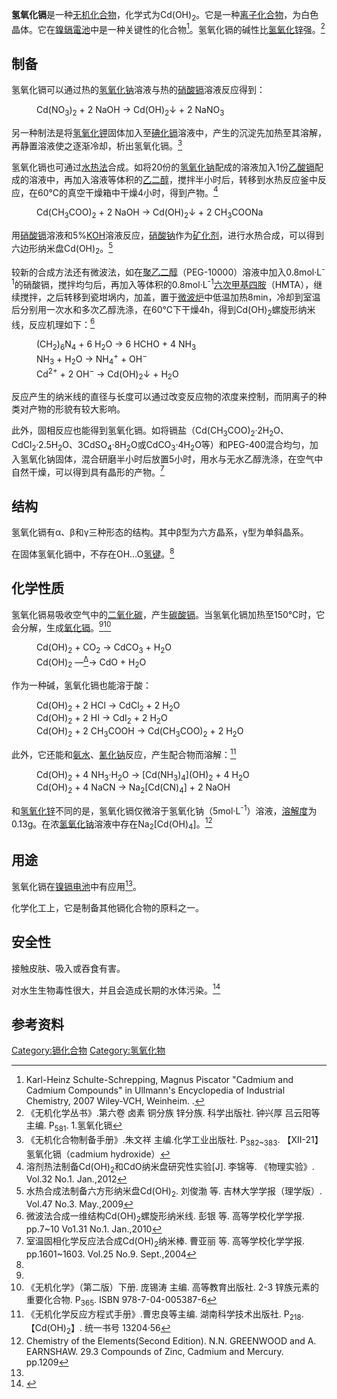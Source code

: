 {{NoteTA|G1=Chemistry}}
{{chembox
| verifiedrevid = 400823575
|   Name = 氢氧化镉
|   ImageFile = Kristallstruktur Cadmiumiodid.png
<!-- | ImageSize = 200px -->
|   ImageFile2 = Cadmium hydroxide.jpg
|   ImageName = Cadmium hydroxide
|   IUPACName = 氢氧化镉(II)
|   Chemical Name = Cd(OH)<sub>2</sub>
|   OtherNames = 
| Section1 = {{Chembox Identifiers
|   ChemSpiderID_Ref = {{chemspidercite|correct|chemspider}}
|   ChemSpiderID = 8488675
|   PubChem = 10313210
|   InChI = 1/Cd.2H2O/h;2*1H2/q+2;;/p-2
|   SMILES = [Cd+2].[OH-].[OH-]
|   InChIKey = PLLZRTNVEXYBNA-NUQVWONBAA
|   StdInChI_Ref = {{stdinchicite|correct|chemspider}}
|   StdInChI = 1S/Cd.2H2O/h;2*1H2/q+2;;/p-2
|   StdInChIKey_Ref = {{stdinchicite|correct|chemspider}}
|   StdInChIKey = PLLZRTNVEXYBNA-UHFFFAOYSA-L
|   CASNo = 21041-95-2
|   CASNo_Ref = {{cascite|correct|CAS}}
|   CASOther = 
|   RTECS = 
  }}
| Section2 = {{Chembox Properties
|   Formula = Cd(OH)<sub>2</sub>
|   MolarMass = 146.43 g/mol
|   Appearance = 白色晶体
|   Density = 4.79 g/cm<sup>3</sup>
|   Solubility = 0.026 g/100 mL
|   SolubleOther = 可溶于稀酸、氨水和铵盐溶液<ref name=zb />
|   MeltingPt = 150 °C（分解）
|   BoilingPt = 
  }}
| Section3 = {{Chembox Structure
|   Coordination = 
|   CrystalStruct = 六方（β）<br />单斜（γ）
  }}
| Section4 = {{Chembox Thermochemistry
|   DeltaHf = −561 kJ·mol<sup>−1</sup><ref name=b1>{{cite book| author = Zumdahl, Steven S.|title =Chemical Principles 6th Ed.| publisher = Houghton Mifflin Company| year = 2009| isbn = 0-618-94690-X|page=A21}}</ref>
|   Entropy = 96 J·mol<sup>−1</sup>·K<sup>−1</sup><ref name=b1></ref>
 }}
| Section7 = {{Chembox Hazards
|   ExternalMSDS =
|   EUClass = {{Hazchem Xn}} {{Hazchem N}}
|   EUIndex = 
|   RPhrases ={{R20/21/22}}-{{R50/53}}
|   SPhrases = {{S60}}-{{S61}}
  }}
| Section8 = {{Chembox Related
|   OtherAnions = [[氯化镉|氯化镉]]<br/>[[溴化镉|溴化镉]]<br />[[碘化镉|碘化镉]]<br />[[氧化镉|氧化镉]]
|   OtherCations = [[氢氧化锌|氢氧化锌]]<br/>[[氧化汞|氧化汞]]<br/>[[氢氧化铜|氢氧化铜]]
  }}
}}

'''氢氧化镉'''是一种[[无机化合物|无机化合物]]，化学式为Cd(OH)<sub>2</sub>。它是一种[[离子化合物|离子化合物]]，为白色晶体。它在[[鎳鎘電池|鎳鎘電池]]中是一种关键性的化合物<ref name=Ullmann>Karl-Heinz Schulte-Schrepping, Magnus Piscator "Cadmium and Cadmium Compounds" in Ullmann's Encyclopedia of Industrial Chemistry, 2007 Wiley-VCH, Weinheim. {{DOI|10.1002/14356007.a04_499}}.</ref>。氢氧化镉的碱性比[[氢氧化锌|氢氧化锌]]强。<ref name=wj>《无机化学丛书》.第六卷 卤素 铜分族 锌分族. 科学出版社. 钟兴厚 吕云阳等主编. P<sub>581</sub>. 1.氢氧化镉</ref>

==制备==
氢氧化镉可以通过热的[[氢氧化钠|氢氧化钠]]溶液与热的[[硝酸镉|硝酸镉]]溶液反应得到：
:Cd(NO<sub>3</sub>)<sub>2</sub> + 2 NaOH → Cd(OH)<sub>2</sub>↓ + 2 NaNO<sub>3</sub>
另一种制法是将[[氢氧化钾|氢氧化钾]]固体加入至[[碘化镉|碘化镉]]溶液中，产生的沉淀先加热至其溶解，再静置溶液使之逐渐冷却，析出氢氧化镉。<ref name=zb>《无机化合物制备手册》.朱文祥 主编.化学工业出版社. P<sub>382~383</sub>. 【ⅩⅡ-21】氢氧化镉（cadmium hydroxide）</ref>

氢氧化镉也可通过[[水热法|水热法]]合成。如将20份的[[氢氧化钠|氢氧化钠]]配成的溶液加入1份[[乙酸镉|乙酸镉]]配成的溶液中，再加入溶液等体积的[[乙二醇|乙二醇]]，搅拌半小时后，转移到水热反应釜中反应，在60℃的真空干燥箱中干燥4小时，得到产物。<ref name=thermo>溶剂热法制备Cd(OH)<sub>2</sub>和CdO纳米盘研究性实验[J]. 李锦等. 《物理实验》. Vol.32 No.1. Jan.,2012</ref>
:Cd(CH<sub>3</sub>COO)<sub>2</sub> + 2 NaOH → Cd(OH)<sub>2</sub>↓ + 2 CH<sub>3</sub>COONa
用[[硝酸镉|硝酸镉]]溶液和5%[[氢氧化钾|KOH]]溶液反应，[[硝酸钠|硝酸钠]]作为[[矿化剂|矿化剂]]，进行水热合成，可以得到六边形纳米盘Cd(OH)<sub>2</sub>。<ref>水热合成法制备六方形纳米盘Cd(OH)<sub>2</sub>. 刘俊渤 等. 吉林大学学报（理学版）. Vol.47 No.3. May.,2009</ref>

较新的合成方法还有微波法，如在[[聚乙二醇|聚乙二醇]]（PEG-10000）溶液中加入0.8mol·L<sup>-1</sup>的硝酸镉，搅拌均匀后，再加入等体积的0.8mol·L<sup>-1</sup>[[六次甲基四胺|六次甲基四胺]]（HMTA），继续搅拌，之后转移到瓷坩埚内，加盖，置于[[微波炉|微波炉]]中低温加热8min，冷却到室温后分别用一次水和多次乙醇洗涤，在60℃下干燥4h，得到Cd(OH)<sub>2</sub>螺旋形纳米线，反应机理如下：<ref>微波法合成一维结构Cd(OH)<sub>2</sub>螺旋形纳米线. 彭银 等. 高等学校化学学报. pp.7~10 Vo1.31 No.1. Jan.,2010</ref>
:(CH<sub>2</sub>)<sub>6</sub>N<sub>4</sub> + 6 H<sub>2</sub>O → 6 HCHO + 4 NH<sub>3</sub>
: NH<sub>3</sub> + H<sub>2</sub>O → NH<sub>4</sub><sup>+</sup> + OH<sup>−</sup>
: Cd<sup>2+</sup> + 2 OH<sup>−</sup> → Cd(OH)<sub>2</sub>↓ + H<sub>2</sub>O
反应产生的纳米线的直径与长度可以通过改变反应物的浓度来控制，而阴离子的种类对产物的形貌有较大影响。

此外，固相反应也能得到氢氧化镉。如将镉盐（Cd(CH<sub>3</sub>COO)<sub>2</sub>·2H<sub>2</sub>O、CdCl<sub>2</sub>·2.5H<sub>2</sub>O、3CdSO<sub>4</sub>·8H<sub>2</sub>O或CdCO<sub>3</sub>·4H<sub>2</sub>O等）和PEG-400混合均匀，加入氢氧化钠固体，混合研磨半小时后放置5小时，用水与无水乙醇洗涤，在空气中自然干燥，可以得到具有晶形的产物。<ref>室温固相化学反应法合成Cd(OH)<sub>2</sub>纳米棒. 曹亚丽 等. 高等学校化学学报. pp.1601~1603. Vol.25 No.9. Sept.,2004</ref>
==结构==
氢氧化镉有α、β和γ三种形态的结构。其中β型为六方晶系，γ型为单斜晶系。

在固体氢氧化镉中，不存在OH…O[[氢键|氢键]]。<ref name=wj />
==化学性质==
氢氧化镉易吸收空气中的[[二氧化碳|二氧化碳]]，产生[[碳酸镉|碳酸镉]]。当氢氧化镉加热至150℃时，它会分解，生成[[氧化镉|氧化镉]]。<ref name=wj /><ref>《无机化学》（第二版）下册. 庞锡涛 主编. 高等教育出版社. 2-3 锌族元素的重要化合物. P<sub>365</sub>. ISBN 978-7-04-005387-6</ref>
:Cd(OH)<sub>2</sub> + CO<sub>2</sub> → CdCO<sub>3</sub> + H<sub>2</sub>O
:Cd(OH)<sub>2</sub> —<u><sup>Δ</sup></u>→ CdO + H<sub>2</sub>O
作为一种碱，氢氧化镉也能溶于酸：
: Cd(OH)<sub>2</sub> + 2 HCl → CdCl<sub>2</sub> + 2 H<sub>2</sub>O
: Cd(OH)<sub>2</sub> + 2 HI → CdI<sub>2</sub> + 2 H<sub>2</sub>O
: Cd(OH)<sub>2</sub> + 2 CH<sub>3</sub>COOH → Cd(CH<sub>3</sub>COO)<sub>2</sub> + 2 H<sub>2</sub>O
此外，它还能和[[氨水|氨水]]、[[氰化钠|氰化钠]]反应，产生配合物而溶解：<ref name=fml>《无机化学反应方程式手册》.曹忠良等主编. 湖南科学技术出版社. P<sub>218</sub>. 【Cd(OH)<sub>2</sub>】. 统一书号 13204·56</ref>
:Cd(OH)<sub>2</sub> + 4 NH<sub>3</sub>·H<sub>2</sub>O → [Cd(NH<sub>3</sub>)<sub>4</sub>](OH)<sub>2</sub> + 4 H<sub>2</sub>O
:Cd(OH)<sub>2</sub> + 4 NaCN → Na<sub>2</sub>[Cd(CN)<sub>4</sub>] + 2 NaOH
和[[氢氧化锌|氢氧化锌]]不同的是，氢氧化镉仅微溶于氢氧化钠（5mol·L<sup>-1</sup>）溶液，[[溶解度|溶解度]]为0.13g。在浓[[氢氧化钠|氢氧化钠]]溶液中存在Na<sub>2</sub>[Cd(OH)<sub>4</sub>]。<ref>Chemistry of the Elements(Second Edition). N.N. GREENWOOD and A. EARNSHAW. 29.3 Compounds of Zinc, Cadmium and Mercury. pp.1209</ref>
==用途==
氢氧化镉在[[镍镉电池|镍镉电池]]中有应用<ref name=Ullmann />。

化学化工上，它是制备其他镉化合物的原料之一。
==安全性==
接触皮肤、吸入或吞食有害。

对水生生物毒性很大，并且会造成长期的水体污染。<ref>{{Cite web |url=http://www.alfachina.cn/AlfaAesarApp/faces/adf.task-flow?adf.tfId=ProductDetailsTF&adf.tfDoc=%2FWEB-INF%2FProductDetailsTF.xml&ProductId=089297&PageSource=ProductSearchResults&_afrLoop=7408194606318978&_afrWindowMode=0&_afrWindowId=uxb19c6y5_18 |title=氢氧化镉产品说明书（Alfa Aesar） |accessdate=2020-09-12 |archive-date=2016-03-06 |archive-url=https://web.archive.org/web/20160306184437/http://www.alfachina.cn/AlfaAesarApp/faces/adf.task-flow?adf.tfId=ProductDetailsTF&adf.tfDoc=%2FWEB-INF%2FProductDetailsTF.xml&ProductId=089297&PageSource=ProductSearchResults&_afrLoop=7408194606318978&_afrWindowMode=0&_afrWindowId=uxb19c6y5_18 |dead-url=no }}</ref>
==参考资料==
{{reflist|2}}

{{镉化合物}}
{{氢氧化物}}

[[Category:镉化合物|Category:镉化合物]]
[[Category:氢氧化物|Category:氢氧化物]]